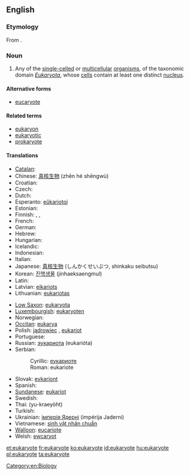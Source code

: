 ==English==

===Etymology===
From {{prefix|eu|}} {{confix|kary|ote}}.

===Noun===
{{wikipedia}}
{{en-noun}}

# Any of the [[single-celled]] or [[multicellular]] [[organism]]s, of the taxonomic domain ''[[Eukaryota]]'', whose [[cell]]s contain at least one distinct [[nucleus]].

====Alternative forms====
* [[eucaryote]]

====Related terms====
* [[eukaryon]]
* [[eukaryotic]]
* [[prokaryote]]

====Translations====
{{trans-top|any of the single-celled or multicellular organisms whose cells contain at least one distinct nucleus}}
* [[Catalan]]: {{t|ca|eucariota|m}}
* Chinese: [[真核生物]] (zhēn hé shēngwù)
* Croatian: {{t|hr|eukariot|m|alt=eukarìōt}}
* Czech: {{t-|cs|eukaryota}}
* Dutch: {{t+|nl|eukaryoten|p}}
* Esperanto: [[eŭkariotoj]] {{p}}
* Estonian: {{t+|et|eukarüoot|p}}
* Finnish: {{t-|fi|aitotumainen}}, {{t-|fi|aitotumallinen}}, {{t-|fi|eukaryootti}}
* French: {{t+|fr|eucaryote}}
* German: {{t-|de|Eukaryote}}
* Hebrew: {{t+|he|איקריוטיים|p}}
* Hungarian: {{t|hu|eukarióta}}
* Icelandic: {{t-|is|heilkjörnungur|m}}
* Indonesian: {{t-|id|eukaryota|xs=Indonesian}}
* Italian: {{t-|it|eucariota|m}}
* Japanese: [[真核生物]] (しんかくせいぶつ, shinkaku seibutsu)
* Korean: [[진핵생물]] (jinhaeksaengmul)
* Latin: {{t-|la|eukaryota|f}}
* Latvian: [[eikariots]]
* Lithuanian: [[eukariotas]] {{m}}
{{trans-mid}}
* [[Low Saxon]]: [[eukaryota]]
* [[Luxembourgish]]: [[eukaryoten]] {{p}}
* Norwegian: {{t|no|eukaryoter}}
* [[Occitan]]: [[eukarya]] {{f}}
* Polish: [[jądrowiec]] {{m}}, [[eukariot]] {{m}}
* Portuguese: {{t-|pt|eukaryota|f}}
* Russian: [[эукариота]] (eukarióta) {{f}}
* Serbian:
*: Cyrillic: [[еукариоте]]
*: Roman: eukariote
* Slovak: [[evkariont]]
* Spanish: {{t+|es|eucarionte|f}}
* [[Sundanese]]: [[eukariot]]
* Swedish: {{t|sv|eukaryot|c}}
* Thai: {{Thai|[[ยูแคริโอต]]}} (yu-kraeyòht)
* Turkish: {{t|tr|ökaryot}}
* Ukrainian: [[імперія Ядерні]] (impérija Jaderni) {{f}}
* Vietnamese: [[sinh vật nhân chuẩn]]
* [[Walloon]]: [[eucariote]]
* Welsh: [[ewcaryot]]
{{trans-bottom}}

[[Category:en:Biology]]

[[et:eukaryote]]
[[fr:eukaryote]]
[[ko:eukaryote]]
[[id:eukaryote]]
[[hu:eukaryote]]
[[pl:eukaryote]]
[[ta:eukaryote]]